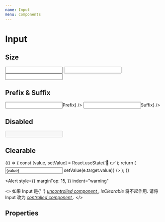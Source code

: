 ```yaml
---
name: Input
menu: Components
---
```



# Input

## Size

<Playground>
  <Input size="small" defaultValue="Small" />
  <Input size="normal" defaultValue="Normal" />
  <Input size="large" defaultValue="Large" />
</Playground>

## Prefix & Suffix

<Playground>
  <Input prefix={<span>Prefix</span>} />
  <Input suffix={<span>Suffix</span>} />
</Playground>

## Disabled

<Playground>
  <Input defaultValue="Disabled" disabled />
</Playground>

## Clearable

<Playground>
  {() => {
    const [value, setValue] = React.useState('🌚 👉');
    return (
      <Input
        value={value}
        isClearable
        onChange={(e) => setValue(e.target.value)}
      />
    );
  }}
</Playground>

<Alert
  style={{
    marginTop: 15,
  }}
  indent="warning"
>
  <>
    如果 Input 是{' '}
    <a
      href="https://reactjs.org/docs/uncontrolled-components.html"
      target="_blank"
      rel="noopener noreferrer"
    >
      <i>uncontrolled component</i>
    </a>
    , <i>isClearable</i> 将不起作用. 请将 Input 改为 <a
      href="https://reactjs.org/docs/forms.html#controlled-components"
      target="_blank"
      rel="noopener noreferrer"
    >
      <i>controlled component</i>
    </a>.
  </>
</Alert>

## Properties

<Props of={Input} />

